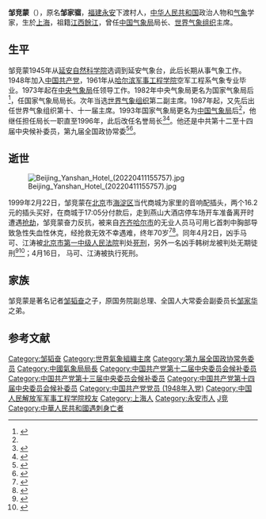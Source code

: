 {{noteTA
|1=zh-hans:布特罗斯·布特罗斯-加利; zh-hant:布特羅斯·布特羅斯-蓋里;zh-tw:包特羅斯·包特羅斯-蓋里;
|2=zh-hans:加利; zh-hant:蓋里; zh-tw:蓋里;
|3=zh-hans:布特罗斯; zh-hant:布特羅斯;zh-tw:包特羅斯;
|4=zh-cn: 佩雷斯;zh-tw:裴瑞茲;
}}

{{Infobox Officeholder
|name              = 邹竞蒙
|original_name     = 
|honorific-suffix  = 
|image = 
|imagesize         = 200px
|smallimage        = 
|caption           = 前中国气象局局长
|office       = {{flagicon|PRC}} [[中国气象局|中国气象局]]局长<br>（1982年8月23日之前为中央气象局局长）
|term_start = 1982年4月24日
|term_end = 1996年7月30日<br>{{small|1996年10月－{{box|1999年2月22日}}（名誉局长）}}
|predecessor = 薛伟民
|successor =[[温克刚_(1937年)|温克刚]]
|premier = [[赵紫阳|赵紫阳]]{{to}}[[李鹏|李鹏]]
|term_start1 = 1974年1月
|term_end1 = 1979年4月<br>副局长（负责人）
|predecessor1 = 
|1blankname1 = 局长
|1namedata1 = 饶兴（1973年5月起）
|successor1 = 
|premier1 = [[周恩来|周恩来]]{{to}}[[华国锋|华国锋]]
|office2 = {{flagicon image| 
Flag of the World Meteorological Organization.svg}} 第10、11任[[世界气象组织|世界气象组织]]主席<br>{{small|选举：1987、1991}}
|predecessor2 = {{link-en|罗曼·金塔纳|Roman Kintanar}}
|successor2 = {{link-en|約翰·蕭文|John Zillman}}
|term_start2 = 1987年5月28日
|term_end2 = 1995年6月21日
|1blankname2 = 联合国秘书长
|1namedata2 = [[哈维尔·佩雷斯·德奎利亚尔|哈维尔·佩雷斯·德奎利亚尔]]{{small|（1987－1991）}}<br>[[布特羅斯·布特羅斯-加利|布特羅斯·布特羅斯-加利]]{{small|（1992－1995）}}
|sex = 男
|民族 = 汉族
|native place = [[福建省_(1912年－1949年)|福建]][[永安县_(福建省)|永安]]下渡村
|birth_date =  {{Birth date|1929|2|17}}
|birth_place   = {{ROC-1928}}[[上海市_(中華民國)|上海特别市]]
|residence = 
|resting_place     = [[北京市八宝山革命公墓|北京市八宝山革命公墓]]
|death_date   = {{death date and age|1999|2|22|1929|2|17}}
|death_place       = {{PRC}}[[北京市|北京市]][[海淀区|海淀区]]
|nationality       = {{ROC-1928}}（1929年－1949年）<br />{{PRC}}（1949年起）
|spouse            ={{marriage|朱中英|1953|1999|end=s}}<ref>{{Cite web|title=邹竞蒙伯伯，让白云给您捎去这篇追访|url=http://www.chinawriter.com.cn/2004/2004-11-01/61810.html|author=胡殷红|date=2004-11-01|archive-url=https://web.archive.org/web/20210506123725/http://www.chinawriter.com.cn/2004/2004-11-01/61810.html|archive-date=2021-05-06|dead-url=no}}</ref>
|party             = {{CPC}}<br>{{small|（1948年8月加入）}}
|children          = 
|alma_mater = [[哈尔滨军事工程学院|哈尔滨军事工程学院]]<br>[[北京大学|北京大学]]（研究生）
|occupation        = 政府官员
|profession        = 空军工程系
|signature         = 
|亲属 = [[邹家华|邹家华]]（哥）
|website           =
|education = [[研究生|研究生]]
|父母 = [[鄒韜奮|鄒韜奮]]（父）<br>[[沈粹缜|沈粹缜]]（母）
}}
'''邹竞蒙'''（{{bd|1929年|2月17日|1999年|2月22日}}），原名'''邹家骝'''，[[福建省_(1912年－1949年)|福建]][[永安县_(福建省)|永安]]下渡村人，[[中华人民共和国|中华人民共和国]]政治人物和[[气象学|气象]]学家，生於[[上海市_(中華民國)|上海]]，祖籍[[江西省_(清)|江西]][[餘江|餘江]]，曾任[[中国气象局|中国气象局]]局长、[[世界气象组织|世界气象组织]]主席。

==生平==
邹竞蒙1945年从[[延安自然科学院|延安自然科学院]]选调到延安气象台，此后长期从事气象工作。1948年加入[[中国共产党|中国共产党]]，1961年从[[哈尔滨军事工程学院|哈尔滨军事工程学院]]空军工程系气象专业毕业。1973年起在[[中国气象局|中央气象局]]任领导工作。1982年中央气象局更名为国家气象局后<ref name="qxj">{{cite web|url=http://scitech.people.com.cn/GB/10533477.html|title=中国气象局建局60周年：科技成就气象事业现代化|publisher=人民网|accessdate=2011-01-04|archive-date=2012-03-21|archive-url=https://web.archive.org/web/20120321221000/http://scitech.people.com.cn/GB/10533477.html|dead-url=no}}</ref>，任国家气象局局长。次年当选[[世界气象组织|世界气象组织]]第二副主席。1987年起，又先后出任世界气象组织第十、十一届主席。1993年国家气象局更名为[[中国气象局|中国气象局]]后<ref name="qxj" />，他继任担任局长一职直至1996年，此后改任名誉局长<ref>{{cite web|url=http://weather.cpst.net.cn/2006_11/163748345.html|title=气象专家－－邹竞蒙|publisher=中国公众科技|deadurl=yes|archiveurl=https://web.archive.org/web/20081205000648/http://weather.cpst.net.cn/2006_11/163748345.html|archivedate=2008-12-05}}</ref><ref>{{cite web|url=http://www.weather.com.cn/static/html/article/20100309/201173.shtml|title=邹竞蒙—原世界气象组织主席|publisher=中国天气网|accessdate=2011-01-04|archive-date=2010-03-23|archive-url=https://web.archive.org/web/20100323061354/http://www.weather.com.cn/static/html/article/20100309/201173.shtml|dead-url=no}}</ref>。他还是中共第十二至十四届中央候补委员，第九届全国政协常委<ref>{{cite web|url=http://www.npc.gov.cn/npc/oldarchives/ljwyz/common/group_photo_zw.jsp@label=wxzlk&id=295503&pdmc=010405&dm=01040508.htm|publisher=中国人大网|title=李鹏等以不同方式对邹竞蒙同志的逝世表示哀悼|access-date=2020-01-15|archive-url=https://web.archive.org/web/20180705065838/http://www.npc.gov.cn/npc/oldarchives/ljwyz/common/group_photo_zw.jsp%40label%3Dwxzlk%26id%3D295503%26pdmc%3D010405%26dm%3D01040508.htm|archive-date=2018-07-05|dead-url=yes}}</ref><ref>{{cite news|url=http://news.sina.com.cn/richtalk/news/china/9902/022519.html|title=中国气象局名誉局长邹竞蒙遭抢劫遇害|publisher=[[华声报|华声报]]|date=1999-02-25|accessdate=2019-07-25|archive-date=2019-07-25|archive-url=https://web.archive.org/web/20190725102130/http://news.sina.com.cn/richtalk/news/china/9902/022519.html|dead-url=no}}</ref>。

==逝世==
[[File:Beijing_Yanshan_Hotel_(20220411155757).jpg|thumb]]

1999年2月22日，邹竞蒙在[[北京|北京]]市[[海淀区|海淀区]]当代商城为家里的音响配插头，两个16.2元的插头买好，在商城于17:05分付款后，走到燕山大酒店停车场开车准备离开时遭遇[[抢劫|抢劫]]，邹竞蒙奋力反抗，被来自[[齐齐哈尔市|齐齐哈尔市]]的无业人员马可用匕首刺中胸部导致急性失血性休克，经抢救无效不幸遇难，终年70岁<ref>{{cite web|url=http://news.sina.com.cn/society/9905/053102.html|title=原国家气象局名誉局长邹竞蒙遇害始末|publisher=生活时报|date=1999-05-31|accessdate=2019-07-25|archive-date=2019-07-25|archive-url=https://web.archive.org/web/20190725102143/http://news.sina.com.cn/society/9905/053102.html|dead-url=no}}</ref><ref>{{cite news|url=http://news.sina.com.cn/society/1999-8-27/9526.html|title=邹竞蒙被害案窝藏包庇犯受惩|publisher=生活时报|date=1999-08-27|accessdate=2019-07-25|archive-date=2019-07-25|archive-url=https://web.archive.org/web/20190725102136/http://news.sina.com.cn/society/1999-8-27/9526.html|dead-url=no}}</ref>。同年4月2日，凶手马可、江涛被[[北京市第一中级人民法院|北京市第一中级人民法院]]判处[[死刑|死刑]]，另外一名凶手韩树龙被判处无期徒刑<ref>{{cite web|url=http://www.people.com.cn/GB/historic/0222/6014.html|title=1999年2月22日 邹竞蒙同志不幸逝世|publisher=人民网|accessdate=2011年1月4日|archive-date=2012年1月18日|archive-url=https://web.archive.org/web/20120118003431/http://www.people.com.cn/GB/historic/0222/6014.html|dead-url=no}}</ref><ref>{{cite news|url=https://www.tehrantimes.com/news/32697/China-Teenager-Gets-Death-for-Murdering-Official|title=China Teenager Gets Death for Murdering Official|publisher=Tehran Times|date=1999-04-03|accessdate=2019-07-25|archive-date=2019-07-25|archive-url=https://web.archive.org/web/20190725102135/https://www.tehrantimes.com/news/32697/China-Teenager-Gets-Death-for-Murdering-Official|dead-url=no}}</ref>；4月16日， 马可、江涛被执行死刑。

==家族==
邹竞蒙是著名记者[[邹韬奋|邹韬奋]]之子，原国务院副总理、全国人大常委会副委员长[[邹家华|邹家华]]之弟。

==参考文献==
{{Reflist}}

{{start box}}
{{s-intgov|un}}
{{s-before|{{link-en|罗曼·金塔纳|Roman Kintanar}}}}
{{s-title|[[世界气象组织|世界气象组织]]主席|1987年5月19日－1995年6月12日}}
{{s-after|{{link-en|约翰·齐尔曼|John Zillman}}}}
{{end box}}

{{DEFAULTSORT:Zou鄒}}
[[Category:邹韬奋|Category:邹韬奋]]
[[Category:世界氣象組織主席|Category:世界氣象組織主席]]
[[Category:第九届全国政协常务委员|Category:第九届全国政协常务委员]]
[[Category:中國氣象局局長|Category:中國氣象局局長]]
[[Category:中国共产党第十二届中央委员会候补委员|Category:中国共产党第十二届中央委员会候补委员]]
[[Category:中国共产党第十三届中央委员会候补委员|Category:中国共产党第十三届中央委员会候补委员]]
[[Category:中国共产党第十四届中央委员会候补委员|Category:中国共产党第十四届中央委员会候补委员]]
[[Category:中国共产党党员_(1948年入党)|Category:中国共产党党员 (1948年入党)]]
[[Category:中国人民解放军军事工程学院校友|Category:中国人民解放军军事工程学院校友]]
[[Category:上海人|Category:上海人]]
[[Category:永安市人|Category:永安市人]]
[[Category:邹姓|J竞]]
[[Category:中華人民共和國遇刺身亡者|Category:中華人民共和國遇刺身亡者]]